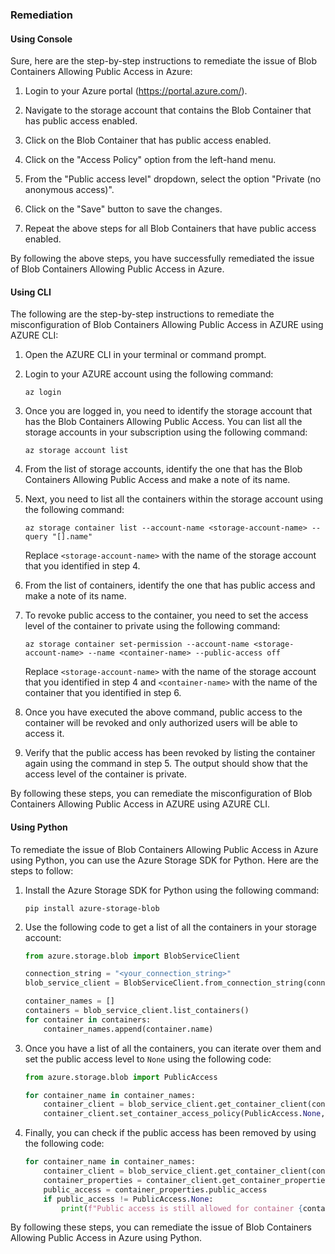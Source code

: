 ### Remediation

#### Using Console

Sure, here are the step-by-step instructions to remediate the issue of Blob Containers Allowing Public Access in Azure:

1. Login to your Azure portal (https://portal.azure.com/).

2. Navigate to the storage account that contains the Blob Container that has public access enabled.

3. Click on the Blob Container that has public access enabled.

4. Click on the "Access Policy" option from the left-hand menu.

5. From the "Public access level" dropdown, select the option "Private (no anonymous access)".

6. Click on the "Save" button to save the changes.

7. Repeat the above steps for all Blob Containers that have public access enabled.

By following the above steps, you have successfully remediated the issue of Blob Containers Allowing Public Access in Azure.

#### Using CLI

The following are the step-by-step instructions to remediate the misconfiguration of Blob Containers Allowing Public Access in AZURE using AZURE CLI:

1. Open the AZURE CLI in your terminal or command prompt.

2. Login to your AZURE account using the following command:
   
   ```
   az login
   ```

3. Once you are logged in, you need to identify the storage account that has the Blob Containers Allowing Public Access. You can list all the storage accounts in your subscription using the following command:

   ```
   az storage account list
   ```

4. From the list of storage accounts, identify the one that has the Blob Containers Allowing Public Access and make a note of its name.

5. Next, you need to list all the containers within the storage account using the following command:

   ```
   az storage container list --account-name <storage-account-name> --query "[].name"
   ```

   Replace `<storage-account-name>` with the name of the storage account that you identified in step 4.

6. From the list of containers, identify the one that has public access and make a note of its name.

7. To revoke public access to the container, you need to set the access level of the container to private using the following command:

   ```
   az storage container set-permission --account-name <storage-account-name> --name <container-name> --public-access off
   ```

   Replace `<storage-account-name>` with the name of the storage account that you identified in step 4 and `<container-name>` with the name of the container that you identified in step 6.

8. Once you have executed the above command, public access to the container will be revoked and only authorized users will be able to access it.

9. Verify that the public access has been revoked by listing the container again using the command in step 5. The output should show that the access level of the container is private.

By following these steps, you can remediate the misconfiguration of Blob Containers Allowing Public Access in AZURE using AZURE CLI.

#### Using Python

To remediate the issue of Blob Containers Allowing Public Access in Azure using Python, you can use the Azure Storage SDK for Python. Here are the steps to follow:

1. Install the Azure Storage SDK for Python using the following command:
   ```
   pip install azure-storage-blob
   ```

2. Use the following code to get a list of all the containers in your storage account:
   ```python
   from azure.storage.blob import BlobServiceClient

   connection_string = "<your_connection_string>"
   blob_service_client = BlobServiceClient.from_connection_string(connection_string)

   container_names = []
   containers = blob_service_client.list_containers()
   for container in containers:
       container_names.append(container.name)
   ```

3. Once you have a list of all the containers, you can iterate over them and set the public access level to `None` using the following code:
   ```python
   from azure.storage.blob import PublicAccess

   for container_name in container_names:
       container_client = blob_service_client.get_container_client(container_name)
       container_client.set_container_access_policy(PublicAccess.None, public_access_duration=None)
   ```

4. Finally, you can check if the public access has been removed by using the following code:
   ```python
   for container_name in container_names:
       container_client = blob_service_client.get_container_client(container_name)
       container_properties = container_client.get_container_properties()
       public_access = container_properties.public_access
       if public_access != PublicAccess.None:
           print(f"Public access is still allowed for container {container_name}")
   ```

By following these steps, you can remediate the issue of Blob Containers Allowing Public Access in Azure using Python.

